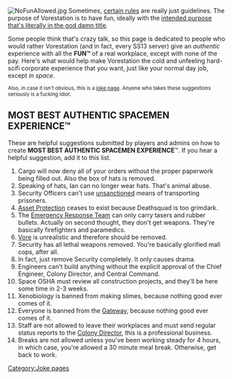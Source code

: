 [[File:NoFunAllowed.jpg|thumbnail|right]]
Sometimes, [[Standard Operating Procedure|certain rules]] are really just guidelines. The purpose of Vorestation is to have fun, ideally with the [[Vore|intended purpose that's literally in the god damn title]].

Some people think that's crazy talk, so this page is dedicated to people who would rather Vorestation (and in fact, every SS13 server) give an ''authentic'' experience with all the '''FUN™''' of a real workplace, except with none of the pay. Here's what would help make Vorestation the cold and unfeeling hard-scifi corporate experience that you want, just like your normal day job, except ''in space''.

<sub>Also, in case it isn't obvious, this is a [[:Category:Joke pages|joke page]]. Anyone who takes these suggestions seriously is a fucking idiot.</sub>

== <b>MOST BEST AUTHENTIC SPACEMEN EXPERIENCE™</b> ==
These are helpful suggestions submitted by players and admins on how to create '''MOST BEST AUTHENTIC SPACEMEN EXPERIENCE'''™. If you hear a helpful suggestion, add it to this list.
# Cargo will now deny all of your orders without the proper paperwork being filled out. Also the box of hats is removed.
# Speaking of hats, Ian can no longer wear hats. That's animal abuse.
# Security Officers can't use [[Vore|unsanctioned]] means of transporting prisoners.
# [[Asset Protection]] ceases to exist because Deathsquad is too grimdark.
# The [[Emergency Response Team]] can only carry tasers and rubber bullets. Actually on second thought, they don't get weapons. They're basically firefighters and paramedics.
# [[Vore]] is unrealistic and therefore should be removed.
# Security has all lethal weapons removed. You're basically glorified mall cops, after all.
# In fact, just remove Security completely. It only causes drama.
# Engineers can't build anything without the explicit approval of the Chief Engineer, Colony Director, and Central Command.
# Space OSHA must review all construction projects, and they'll be here some time in 2-3 weeks.
# Xenobiology is banned from making slimes, because nothing good ever comes of it.
# Everyone is banned from the [[Gateway]], because nothing good ever comes of it.
# Staff are not allowed to leave their workplaces and must send regular status reports to the [[Colony Director]], this is a professional business.
# Breaks are not allowed unless you've been working steady for 4 hours, in which case, you're allowed a 30 minute meal break. Otherwise, get back to work.

[[Category:Joke pages]]